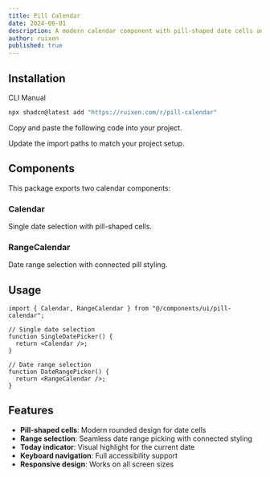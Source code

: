 ```yaml
---
title: Pill Calendar
date: 2024-06-01
description: A modern calendar component with pill-shaped date cells and range selection support
author: ruixen
published: true
---
```


<ComponentPreview name="pill-calendar-demo" />

## Installation

<Tabs defaultValue="cli">

<TabsList>
  <TabsTrigger value="cli">CLI</TabsTrigger>
  <TabsTrigger value="manual">Manual</TabsTrigger>
</TabsList>
<TabsContent value="cli">

```bash
npx shadcn@latest add "https://ruixen.com/r/pill-calendar"
```

</TabsContent>

<TabsContent value="manual">

<Steps>

<Step>Copy and paste the following code into your project.</Step>

<ComponentSource name="pill-calendar" />

<Step>Update the import paths to match your project setup.</Step>

</Steps>

</TabsContent>

</Tabs>

## Components

This package exports two calendar components:

### Calendar

Single date selection with pill-shaped cells.

### RangeCalendar

Date range selection with connected pill styling.

## Usage

```tsx
import { Calendar, RangeCalendar } from "@/components/ui/pill-calendar";

// Single date selection
function SingleDatePicker() {
  return <Calendar />;
}

// Date range selection
function DateRangePicker() {
  return <RangeCalendar />;
}
```

## Features

- **Pill-shaped cells**: Modern rounded design for date cells
- **Range selection**: Seamless date range picking with connected styling
- **Today indicator**: Visual highlight for the current date
- **Keyboard navigation**: Full accessibility support
- **Responsive design**: Works on all screen sizes
